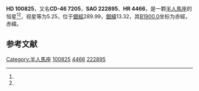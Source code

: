 {{Starbox begin
| name = HD 100825
}}
{{Starbox observe
| epoch = [[J2000.0|J2000.0]]
| constell = [[半人馬座|半人馬座]]<ref name=SIMBAD>{{cite web
 | url=http://simbad.u-strasbg.fr/simbad/sim-id?Ident=HR+4466
 | title=Pulsating variable Star
 | publisher=Centre de Données astronomiques de Strasbourg
 | work=SIMBAD
 | accessdate=2012-07-13
 | archive-date=2016-03-17
 | archive-url=https://web.archive.org/web/20160317215354/http://simbad.u-strasbg.fr/simbad/sim-id?Ident=HR+4466
 | dead-url=no
 }}</ref><ref name=DATA>{{cite web
 | url=http://vizier.u-strasbg.fr/viz-bin/VizieR-5?-out.add=.&-source=5050&-corr=PK=HR&-out.max=9999&HR=4466
 | title=VizieR Detailed Page
 | accessdate=2012-07-13
 | archive-date=2016-03-05
 | archive-url=https://web.archive.org/web/20160305054858/http://vizier.u-strasbg.fr/viz-bin/VizieR-5?-out.add=.&-source=5050&-corr=PK=HR&-out.max=9999&HR=4466
 | dead-url=no
 }}</ref>
| 星官 = 
| ra = {{RA|11|35|55.6}}<ref name=SIMBAD /><ref name=DATA />
| dec = {{DEC|-47|38|30}}<ref name=SIMBAD /><ref name=DATA />
| appmag_v = 5.25<ref name=SIMBAD /><ref name=DATA />
}}
{{Starbox character
| class = A7m<ref name=SIMBAD /><ref name=DATA />
| b-v = 0.25<ref name=SIMBAD /><ref name=DATA />
| u-b = 0.12<ref name=SIMBAD /><ref name=DATA />
| r-i = <ref name=SIMBAD /><ref name=DATA />
| variable = 
}}
{{Starbox astrometry
| radial_v = 0.12
| prop_mo_ra = 5
| parallax = 0.022
| p_error = 
}}
{{Starbox catalog
| names =CD-46 7205，[[SAO星表|SAO]] 222895，[[HD星表|HD]] 100825，[[HR星表|HR]] 4466}}
{{Starbox reference |Simbad=HR+4466}}
{{Starbox end}}

'''HD 100825'''，又名'''CD-46 7205'''，'''SAO 222895'''、'''HR 4466'''，是一颗[[半人馬座|半人馬座]]的恒星<ref name=SIMBAD /><ref name=DATA />，视星等为5.25，位于[[銀道座標系|銀經]]289.99，[[銀道座標系|銀緯]]13.32，其[[B1900.0|B1900.0]]坐标为赤經{{RA|11|31|4.6}}，赤緯{{DEC|-47|13.32|14}}。

== 参考文献 ==
{{reflist}}

{{star-stub}}

[[Category:半人馬座|Category:半人馬座]]
[[Category:HD和HDE天體|100825]]
[[Category:HR天體|4466]]
[[Category:SAO天體|222895]]